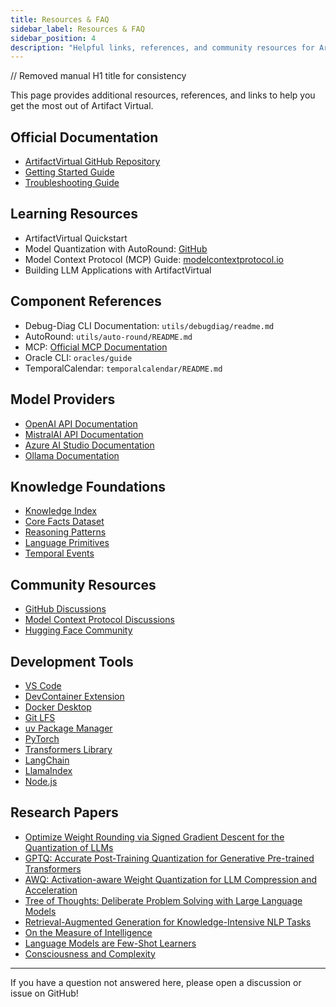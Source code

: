 ```yaml
---
title: Resources & FAQ
sidebar_label: Resources & FAQ
sidebar_position: 4
description: "Helpful links, references, and community resources for Artifact Virtual."
---
```


// Removed manual H1 title for consistency

This page provides additional resources, references, and links to help you get the most out of Artifact Virtual.

## Official Documentation
- [ArtifactVirtual GitHub Repository](https://github.com/amuzetnoM/artifactvirtual)
- [Getting Started Guide](getting-started)
- [Troubleshooting Guide](troubleshooting)

## Learning Resources
- ArtifactVirtual Quickstart
- Model Quantization with AutoRound: [GitHub](https://github.com/intel/auto-round)
- Model Context Protocol (MCP) Guide: [modelcontextprotocol.io](https://modelcontextprotocol.io)
- Building LLM Applications with ArtifactVirtual

## Component References
- Debug-Diag CLI Documentation: `utils/debugdiag/readme.md`
- AutoRound: `utils/auto-round/README.md`
- MCP: [Official MCP Documentation](https://modelcontextprotocol.io)
- Oracle CLI: `oracles/guide`
- TemporalCalendar: `temporalcalendar/README.md`

## Model Providers
- [OpenAI API Documentation](https://platform.openai.com/docs/introduction)
- [MistralAI API Documentation](https://docs.mistral.ai/)
- [Azure AI Studio Documentation](https://learn.microsoft.com/en-us/azure/ai-services/)
- [Ollama Documentation](https://ollama.ai/docs)

## Knowledge Foundations
- [Knowledge Index](../../../../datasets/library/index.md)
- [Core Facts Dataset](../../../../datasets/core_facts.json)
- [Reasoning Patterns](../../../../datasets/reasoning_patterns.json)
- [Language Primitives](../../../../datasets/language_primitives.json)
- [Temporal Events](../../../../datasets/temporal_events.json)

## Community Resources
- [GitHub Discussions](https://github.com/amuzetnoM/artifactvirtual/discussions)
- [Model Context Protocol Discussions](https://github.com/modelcontextprotocol/python-sdk/discussions)
- [Hugging Face Community](https://huggingface.co/discussions)

## Development Tools
- [VS Code](https://code.visualstudio.com/)
- [DevContainer Extension](https://marketplace.visualstudio.com/items?itemName=ms-vscode-remote.remote-containers)
- [Docker Desktop](https://www.docker.com/products/docker-desktop/)
- [Git LFS](https://git-lfs.com/)
- [uv Package Manager](https://github.com/astral-sh/uv)
- [PyTorch](https://pytorch.org/docs/stable/index.html)
- [Transformers Library](https://huggingface.co/docs/transformers/index)
- [LangChain](https://python.langchain.com/docs/get_started/)
- [LlamaIndex](https://docs.llamaindex.ai/en/stable/)
- [Node.js](https://nodejs.org/)

## Research Papers
- [Optimize Weight Rounding via Signed Gradient Descent for the Quantization of LLMs](https://arxiv.org/pdf/2309.05516)
- [GPTQ: Accurate Post-Training Quantization for Generative Pre-trained Transformers](https://arxiv.org/abs/2210.17323)
- [AWQ: Activation-aware Weight Quantization for LLM Compression and Acceleration](https://arxiv.org/abs/2306.00978)
- [Tree of Thoughts: Deliberate Problem Solving with Large Language Models](https://arxiv.org/abs/2305.10601)
- [Retrieval-Augmented Generation for Knowledge-Intensive NLP Tasks](https://arxiv.org/abs/2005.11401)
- [On the Measure of Intelligence](https://arxiv.org/abs/1911.01547)
- [Language Models are Few-Shot Learners](https://arxiv.org/abs/2005.14165)
- [Consciousness and Complexity](https://www.science.org/doi/10.1126/science.282.5395.1846)

---

If you have a question not answered here, please open a discussion or issue on GitHub!
